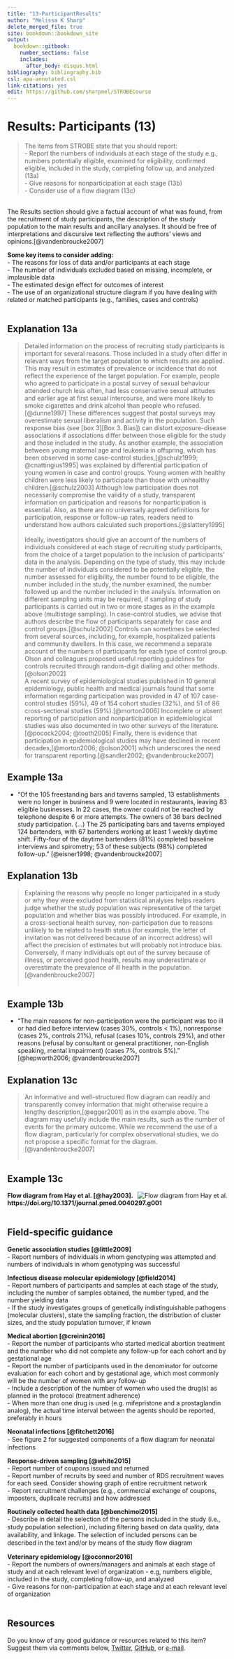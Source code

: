 ---
title: "13-ParticipantResults"
author: "Melissa K Sharp"
delete_merged_file: true
site: bookdown::bookdown_site
output:
  bookdown::gitbook:
    number_sections: false 
    includes: 
      after_body: disqus.html
bibliography: bibliography.bib
csl: apa-annotated.csl
link-citations: yes
edit: https://github.com/sharpmel/STROBECourse
---

# Results: Participants (13)  
> The items from STROBE state that you should report:  
-	Report the numbers of individuals at each stage of the study e.g., numbers potentially eligible, examined for eligibility, confirmed eligible, included in the study, completing follow up, and analyzed (13a)  
-	Give reasons for nonparticipation at each stage (13b)  
-	Consider use of a flow diagram (13c)  

</br>
The Results section should give a factual account of what was found, from the recruitment of study participants, the description of the study population to the main results and ancillary analyses. It should be free of interpretations and discursive text reflecting the authors' views and opinions.[@vandenbroucke2007] 
</br>

**Some key items to consider adding:**  
- The reasons for loss of data and/or participants at each stage  
- The number of individuals excluded based on missing, incomplete, or implausible data  
- The estimated design effect for outcomes of interest  
- The use of an organizational structure diagram if you have dealing with related or matched participants (e.g., families, cases and controls)  
</br>

## Explanation 13a  
> Detailed information on the process of recruiting study participants is important for several reasons. Those included in a study often differ in relevant ways from the target population to which results are applied. This may result in estimates of prevalence or incidence that do not reflect the experience of the target population. For example, people who agreed to participate in a postal survey of sexual behaviour attended church less often, had less conservative sexual attitudes and earlier age at first sexual intercourse, and were more likely to smoke cigarettes and drink alcohol than people who refused.[@dunne1997] These differences suggest that postal surveys may overestimate sexual liberalism and activity in the population. Such response bias (see [box 3][Box 3. Bias]) can distort exposure-disease associations if associations differ between those eligible for the study and those included in the study. As another example, the association between young maternal age and leukemia in offspring, which has been observed in some case-control studies,[@schulz1999; @cnattingius1995] was explained by differential participation of young women in case and control groups. Young women with healthy children were less likely to participate than those with unhealthy children.[@schulz2003] Although low participation does not necessarily compromise the validity of a study, transparent information on participation and reasons for nonparticipation is essential. Also, as there are no universally agreed definitions for participation, response or follow-up rates, readers need to understand how authors calculated such proportions.[@slattery1995]  
</br>
Ideally, investigators should give an account of the numbers of individuals considered at each stage of recruiting study participants, from the choice of a target population to the inclusion of participants’ data in the analysis. Depending on the type of study, this may include the number of individuals considered to be potentially eligible, the number assessed for eligibility, the number found to be eligible, the number included in the study, the number examined, the number followed up and the number included in the analysis. Information on different sampling units may be required, if sampling of study participants is carried out in two or more stages as in the example above (multistage sampling). In case-control studies, we advise that authors describe the flow of participants separately for case and control groups.[@schulz2002] Controls can sometimes be selected from several sources, including, for example, hospitalized patients and community dwellers. In this case, we recommend a separate account of the numbers of participants for each type of control group. Olson and colleagues proposed useful reporting guidelines for controls recruited through random-digit dialling and other methods.[@olson2002] 
</br>
A recent survey of epidemiological studies published in 10 general epidemiology, public health and medical journals found that some information regarding participation was provided in 47 of 107 case-control studies (59%), 49 of 154 cohort studies (32%), and 51 of 86 cross-sectional studies (59%).[@morton2006] Incomplete or absent reporting of participation and nonparticipation in epidemiological studies was also documented in two other surveys of the literature.[@pocock2004; @tooth2005] Finally, there is evidence that participation in epidemiological studies may have declined in recent decades,[@morton2006; @olson2001] which underscores the need for transparent reporting.[@sandler2002; @vandenbroucke2007]
</br>

## Example 13a  
- "Of the 105 freestanding bars and taverns sampled, 13 establishments were no longer in business and 9 were located in restaurants, leaving 83 eligible businesses. In 22 cases, the owner could not be reached by telephone despite 6 or more attempts. The owners of 36 bars declined study participation. (...) The 25 participating bars and taverns employed 124 bartenders, with 67 bartenders working at least 1 weekly daytime shift. Fifty-four of the daytime bartenders (81%) completed baseline interviews and spirometry; 53 of these subjects (98%) completed follow-up." [@eisner1998; @vandenbroucke2007]
</br> 

## Explanation 13b  
> Explaining the reasons why people no longer participated in a study or why they were excluded from statistical analyses helps readers judge whether the study population was representative of the target population and whether bias was possibly introduced. For example, in a cross-sectional health survey, non-participation due to reasons unlikely to be related to health status (for example, the letter of invitation was not delivered because of an incorrect address) will affect the precision of estimates but will probably not introduce bias. Conversely, if many individuals opt out of the survey because of illness, or perceived good health, results may underestimate or overestimate the prevalence of ill health in the population. [@vandenbroucke2007]  
</br>

## Example 13b  
- “The main reasons for non-participation were the participant was too ill or had died before interview (cases 30%, controls < 1%), nonresponse (cases 2%, controls 21%), refusal (cases 10%, controls 29%), and other reasons (refusal by consultant or general practitioner, non-English speaking, mental impairment) (cases 7%, controls 5%).” [@hepworth2006; @vandenbroucke2007]
</br> 

## Explanation 13c  
> An informative and well-structured flow diagram can readily and transparently convey information that might otherwise require a lengthy description,[@egger2001] as in the example above. The diagram may usefully include the main results, such as the number of events for the primary outcome. While we recommend the use of a flow diagram, particularly for complex observational studies, we do not propose a specific format for the diagram.[@vandenbroucke2007]  
</br>

## Example 13c 
<img align="right" src="images/16aex2.png" style="float:right" alt="Flow diagram from Hay et al.">
**Flow diagram from Hay et al. [@hay2003].**    
**https://doi.org/10.1371/journal.pmed.0040297.g001**
</br></br>

## Field-specific guidance  
**Genetic association studies [@little2009]**  
- Report numbers of individuals in whom genotyping was attempted and numbers of individuals in whom genotyping was successful  </br>

**Infectious disease molecular epidemiology [@field2014]**  
- Report numbers of participants and samples at each stage of the study, including the number of samples obtained, the number typed, and the number yielding data  
- If the study investigates groups of genetically indistinguishable pathogens (molecular clusters), state the sampling fraction, the distribution of cluster sizes, and the study population turnover, if known  </br>

**Medical abortion [@creinin2016]**  
- Report the number of participants who started medical abortion treatment and the number who did not complete any follow-up for each cohort and by gestational age  
- Report the number of participants used in the denominator for outcome evaluation for each cohort and by gestational age, which most commonly will be the number of women with any follow-up  
- Include a description of the number of women who used the drug(s) as planned in the protocol (treatment adherence)  
- When more than one drug is used (e.g. mifepristone and a prostaglandin analog), the actual time interval between the agents should be reported, preferably in hours </br> 

**Neonatal infections [@fitchett2016]**  
- See ﬁgure 2 for suggested components of a ﬂow diagram for neonatal infections </br>  

**Response-driven sampling [@white2015]**  
- Report number of coupons issued and returned  
- Report number of recruits by seed and number of RDS recruitment waves for each seed. Consider showing graph of entire recruitment network  
- Report recruitment challenges (e.g., commercial exchange of coupons, imposters, duplicate recruits) and how addressed  </br>  

**Routinely collected health data [@benchimol2015]**  
- Describe in detail the selection of the persons included in the study (i.e., study population selection), including ﬁltering based on data quality, data availability, and linkage. The selection of included persons can be described in the text and/or by means of the study ﬂow diagram  </br>

**Veterinary epidemiology [@oconnor2016]**</br>
- Report the numbers of owners/managers and animals at each stage of study and at each relevant level of organization - e.g, numbers eligible, included in the study, completing follow-up, and analyzed  </br>
- Give reasons for non-participation at each stage and at each relevant level of organization  
</br>

## Resources  
Do you know of any good guidance or resources related to this item? Suggest them via comments below, [Twitter](https://twitter.com/sharpmelk), [GitHub](https://github.com/sharpmel/STROBECourse), or [e-mail](mailto:melissaksharp@gmail.com).